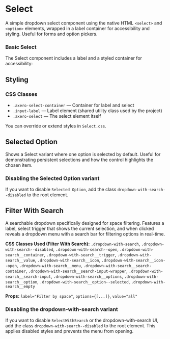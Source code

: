 
<Meta title="UI Components/Select" component={Select} />

# Select

A simple dropdown select component using the native HTML `<select>` and `<option>` elements, wrapped in a label container for accessibility and styling. Useful for forms and option pickers.


### Basic Select

The Select component includes a label and a styled container for accessibility:

<Canvas of={SelectStories.Default} />

## Styling

### CSS Classes

- `.axero-select-container` — Container for label and select
- `.input-label` — Label element (shared utility class used by the project)
- `.axero-select` — The select element itself

You can override or extend styles in `Select.css`.


## Selected Option

Shows a Select variant where one option is selected by default. Useful for demonstrating persistent selections and how the control highlights the chosen item.

<Canvas of={SelectStories.SelectedOption} />


### Disabling the Selected Option variant

If you want to disable `Selected Option`, add the class `dropdown-with-search--disabled` to the root element.


## Filter With Search

A searchable dropdown specifically designed for space filtering. Features a label, select trigger that shows the current selection, and when clicked reveals a dropdown menu with a search bar for filtering options in real-time.

<Canvas of={SelectStories.WithSearch} />

**CSS Classes Used (Filter With Search):** `.dropdown-with-search`, `.dropdown-with-search--disabled`, `.dropdown-with-search--open`, `.dropdown-with-search__container`, `.dropdown-with-search__trigger`, `.dropdown-with-search__value`, `.dropdown-with-search__icon`, `.dropdown-with-search__icon--open`, `.dropdown-with-search__menu`, `.dropdown-with-search__search-container`, `.dropdown-with-search__search-input-wrapper`, `.dropdown-with-search__search-input`, `.dropdown-with-search__options`, `.dropdown-with-search__option`, `.dropdown-with-search__option--selected`, `.dropdown-with-search__empty`

**Props:** `label="Filter by space"`, `options={[...]}`, `value="all"`

### Disabling the dropdown-with-search variant

If you want to disable `SelectWithSearch` or the dropdown-with-search UI, add the class `dropdown-with-search--disabled` to the root element. This applies disabled styles and prevents the menu from opening.


